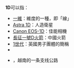 {{DisambigNav|1|D}}
'''1D'''可以指：
* [[維度|一維]]：維度的一種，即「線」
* [[Astra_1D|Astra 1D]]：人造衛星
* [[Canon_EOS-1D|Canon EOS-1D]]：佳能相機
* [[長征一號D火箭|長征一號D火箭]]：中國火箭
*[[1世代|1世代]]：英國男子團體的簡稱
* {{link-es|墨西哥联邦公路1D|Carretera Federal 1D}}
* {{link-vi|国道1D号|Quốc lộ 1D}}，越南的一条支线公路

{{Disambig}}